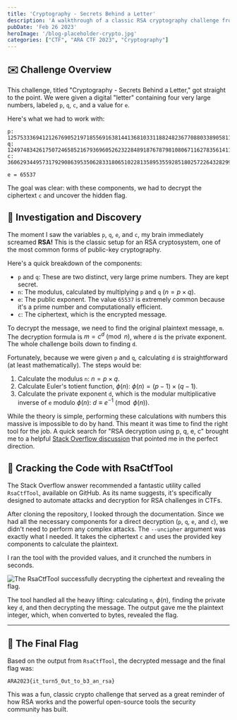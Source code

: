 ```yaml
---
title: 'Cryptography - Secrets Behind a Letter'
description: 'A walkthrough of a classic RSA cryptography challenge from ARA 2023, where we use the given p, q, e, and c parameters and a powerful tool to decrypt the secret message.'
pubDate: 'Feb 26 2023'
heroImage: '/blog-placeholder-crypto.jpg'
categories: ["CTF", "ARA CTF 2023", "Cryptography"]
---
```


## ✉️ Challenge Overview

This challenge, titled "Cryptography - Secrets Behind a Letter," got straight to the point. We were given a digital "letter" containing four very large numbers, labeled `p`, `q`, `c`, and a value for `e`.

Here's what we had to work with:

```
p: 12575333694121267690521971855691638144136810331188248236770880338905811883485064104865649834927819725617695554472100341361896162022311653301532810101344273 
q: 12497483426175072465852167936960526232284891876787981080671162783561411521675809112204573617358389742732546293502709585129205885726078492417109867512398747 
c: 36062934495731792908639535062833180651022813589535592851802572264328299027406413927346852454217627793315144892942026886980823622240157405717499787959943040540734122142838898482767541272677837091303824669912963572714656139422011853028133556111405072526509839846701570133437746102727644982344712571844332280218

e = 65537
```

The goal was clear: with these components, we had to decrypt the ciphertext `c` and uncover the hidden flag.

## 🧠 Investigation and Discovery

The moment I saw the variables `p`, `q`, `e`, and `c`, my brain immediately screamed **RSA!** This is the classic setup for an RSA cryptosystem, one of the most common forms of public-key cryptography.

Here's a quick breakdown of the components:

* `p` and `q`: These are two distinct, very large prime numbers. They are kept secret.
* `n`: The modulus, calculated by multiplying `p` and `q` ($n = p \times q$).
* `e`: The public exponent. The value `65537` is extremely common because it's a prime number and computationally efficient.
* `c`: The ciphertext, which is the encrypted message.

To decrypt the message, we need to find the original plaintext message, `m`. The decryption formula is $m = c^d \pmod{n}$, where `d` is the private exponent. The whole challenge boils down to finding `d`.

Fortunately, because we were given `p` and `q`, calculating `d` is straightforward (at least mathematically). The steps would be:

1.  Calculate the modulus `n`: $n = p \times q$.
2.  Calculate Euler's totient function, $\phi(n)$: $\phi(n) = (p-1) \times (q-1)$.
3.  Calculate the private exponent `d`, which is the modular multiplicative inverse of `e` modulo $\phi(n)$: $d \equiv e^{-1} \pmod{\phi(n)}$.

While the theory is simple, performing these calculations with numbers this massive is impossible to do by hand. This meant it was time to find the right tool for the job. A quick search for "RSA decryption using p, q, e, c" brought me to a helpful [Stack Overflow discussion](https://stackoverflow.com/questions/49878381/rsa-decryption-using-only-n-e-and-c) that pointed me in the perfect direction.

## 🔧 Cracking the Code with RsaCtfTool

The Stack Overflow answer recommended a fantastic utility called `RsaCtfTool`, available on GitHub. As its name suggests, it's specifically designed to automate attacks and decryption for RSA challenges in CTFs.

After cloning the repository, I looked through the documentation. Since we had all the necessary components for a direct decryption (`p`, `q`, `e`, and `c`), we didn't need to perform any complex attacks. The `--uncipher` argument was exactly what I needed. It takes the ciphertext `c` and uses the provided key components to calculate the plaintext.

I ran the tool with the provided values, and it crunched the numbers in seconds.

![The RsaCtfTool successfully decrypting the ciphertext and revealing the flag.](/sbal/crypto-secret.png)

The tool handled all the heavy lifting: calculating `n`, $\phi(n)$, finding the private key `d`, and then decrypting the message. The output gave me the plaintext integer, which, when converted to bytes, revealed the flag.

---

## 🚩 The Final Flag

Based on the output from `RsaCtfTool`, the decrypted message and the final flag was:

```
ARA2023{it_turn5_0ut_to_b3_an_rsa}
```

This was a fun, classic crypto challenge that served as a great reminder of how RSA works and the powerful open-source tools the security community has built.
